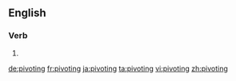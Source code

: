 ==English==

===Verb===
{{head|en}}

# {{present participle of|pivot|lang=en}}

[[de:pivoting]]
[[fr:pivoting]]
[[ja:pivoting]]
[[ta:pivoting]]
[[vi:pivoting]]
[[zh:pivoting]]